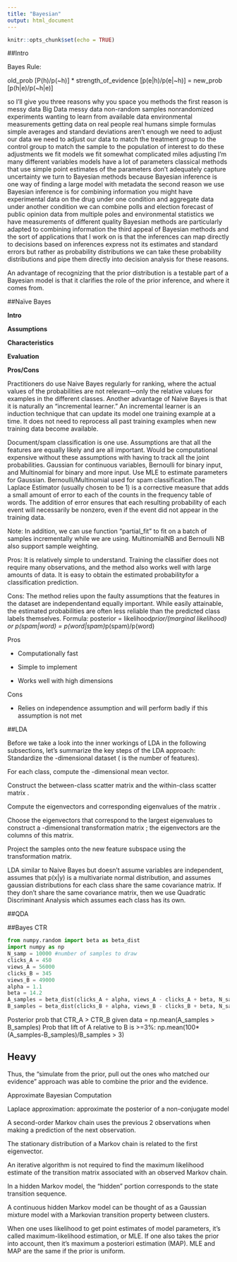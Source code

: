 ```yaml
---
title: "Bayesian"
output: html_document
---
```


```r
knitr::opts_chunk$set(echo = TRUE)
```

##Intro

Bayes Rule:

old_prob [P(h)/p(~h)] * strength_of_evidence [p(e|h)/p(e|~h)] = new_prob [p(h|e)/p(~h|e)]

so I'll give you three reasons why you space you methods the first reason is messy data Big Data messy data non-random samples nonrandomized
experiments wanting to learn from available data environmental measurements getting data on real people real humans simple formulas simple
averages and standard deviations aren't enough we need to adjust our data we need to adjust our data to match the treatment group to the control group to
match the sample to the population of interest to do these adjustments we fit models we fit somewhat complicated miles adjusting I'm many different variables 
models have a lot of parameters classical methods that use simple point estimates of the parameters don't adequately capture uncertainty we turn to Bayesian 
methods because Bayesian inference is one way of finding a large model with metadata the second reason we use Bayesian inference is for combining information 
you might have experimental data on the drug under one condition and aggregate data under another condition we can combine polls and election forecast of 
public opinion data from multiple poles and environmental statistics we have measurements of different quality Bayesian methods are particularly adapted to 
combining information the third appeal of Bayesian methods and the sort of applications that I work on is that the inferences can map directly to decisions
based on inferences express not its estimates and standard errors but rather as probability distributions we can take these probability distributions and pipe
them directly into decision analysis for these reasons.

An advantage of recognizing that the prior distribution is a testable part of a Bayesian model is that it clarifies the role of the prior inference, and where it comes from.

##Naïve Bayes

**Intro**

**Assumptions**

**Characteristics**

**Evaluation**

**Pros/Cons**

Practitioners do use Naive Bayes regularly for ranking, where the actual values of the probabilities are not relevant—only the relative values for examples in the different classes. Another advantage of Naive Bayes is that it is naturally an “incremental learner.” An incremental learner is an induction technique that can update its model one training example at a time. It does not need to reprocess all past training examples when new training data become available.

Document/spam classification is one use. Assumptions are that all the features are equally likely and are all important. Would be computational expensive without these assumptions with having to track all the joint probabilities. Gaussian for continuous variables, Bernoulli for binary input, and Multinomial for binary and more input. Use MLE to estimate parameters for Gaussian. Bernoulli/Multinomial used for spam classification.The Laplace Estimator (usually chosen to be 1) is a corrective measure that adds a small amount of error to each of the counts in the frequency table of words. The addition of error ensures that each resulting probability of each event will necessarily be nonzero, even if the event did not appear in the training data.

Note: In addition, we can use function "partial_fit" to fit on a batch of samples incrementally while we are using. MultinomialNB and Bernoulli NB also support sample weighting. 

Pros: It is relatively simple to understand. Training the classifier does not require many observations, and the method also works well with large amounts of data. It is easy to obtain the estimated probabilityfor a classification prediction.

Cons: The method relies upon the faulty assumptions that the features in the dataset are independentand equally important. While easily attainable, the estimated probabilities are often less reliable than the predicted class labels themselves.
Formula: posterior = likelihood*prior/(marginal likelihood) or p(spam|word) = p(word|spam)*p(spam)/p(word)

Pros

* Computationally fast

* Simple to implement

* Works well with high dimensions

Cons

* Relies on independence assumption and will perform badly if this assumption is not met

##LDA

Before we take a look into the inner workings of LDA in the following subsections, let's summarize the key steps of the LDA approach:
Standardize the -dimensional dataset ( is the number of features).

For each class, compute the -dimensional mean vector.

Construct the between-class scatter matrix  and the within-class scatter matrix .

Compute the eigenvectors and corresponding eigenvalues of the matrix .

Choose the  eigenvectors that correspond to the  largest eigenvalues to construct a -dimensional transformation matrix ; the eigenvectors are the columns of this matrix.

Project the samples onto the new feature subspace using the transformation matrix.

LDA similar to Naive Bayes but doesn't assume variables are independent, assumes that p(x|y) is a multivariate normal distribution, and assumes gaussian distributions for each class share the same covariance matrix. If they don't share the same covariance matrix, then we use Quadratic Discriminant Analysis which assumes each class has its own. 

##QDA


##Bayes CTR

```python
from numpy.random import beta as beta_dist
import numpy as np
N_samp = 10000 #number of samples to draw
clicks_A = 450
views_A = 56000
clicks_B = 345
views_B = 49000
alpha = 1.1
beta = 14.2
A_samples = beta_dist(clicks_A + alpha, views_A - clicks_A + beta, N_samp)
B_samples = beta_dist(clicks_B + alpha, views_B - clicks_B + beta, N_samp)
```

Posterior prob that CTR_A > CTR_B given data = np.mean(A_samples > B_samples)
Prob that lift of A relative to B is >=3%: np.mean(100*(A_samples-B_samples)/B_samples > 3)

## Heavy

Thus, the “simulate from the prior, pull out the ones who matched our evidence” approach was able to combine the prior and the evidence.

Approximate Bayesian Computation

Laplace approximation: approximate the posterior of a non-conjugate model

A second-order Markov chain uses the previous 2 observations when making a prediction of the next observation.

The stationary distribution of a Markov chain is related to the first eigenvector.

An iterative algorithm is not required to find the maximum likelihood estimate of the transition matrix associated with an observed Markov chain.

In a hidden Markov model, the "hidden" portion corresponds to the state transition sequence.

A continuous hidden Markov model can be thought of as a Gaussian mixture model with a Markovian transition property between clusters.

When one uses likelihood to get point estimates of model parameters, it’s called maximum-likelihood estimation, or MLE. If one also takes the prior into account, then it’s maximum a posteriori estimation (MAP). MLE and MAP are the same if the prior is uniform.

